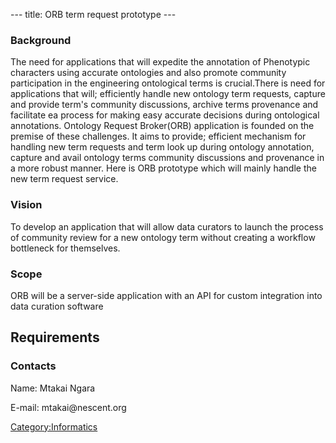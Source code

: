 ---
title: ORB term request prototype
---

===Background===
The need for applications that will expedite the annotation of Phenotypic characters using accurate ontologies and also promote community participation in the engineering ontological terms is crucial.There is need for applications that will; efficiently handle new ontology term requests, capture and provide term's community discussions, archive terms provenance and facilitate ea process for making easy accurate decisions during ontological annotations.
Ontology Request Broker(ORB) application is founded on the premise of these challenges. It aims to provide; efficient mechanism for handling new term requests and term look up during ontology annotation, capture and avail ontology terms community discussions and provenance in a more robust manner.
Here is ORB prototype which will mainly handle the new term request service.

===Vision===
To develop an application that will allow data curators to launch the process of community review for a new ontology term without creating a workflow bottleneck for themselves.

===Scope===
ORB will be a server-side application with an API for custom integration into data curation software

==Requirements==

===Contacts===

Name: Mtakai Ngara

E-mail: mtakai@nescent.org

[[Category:Informatics]]